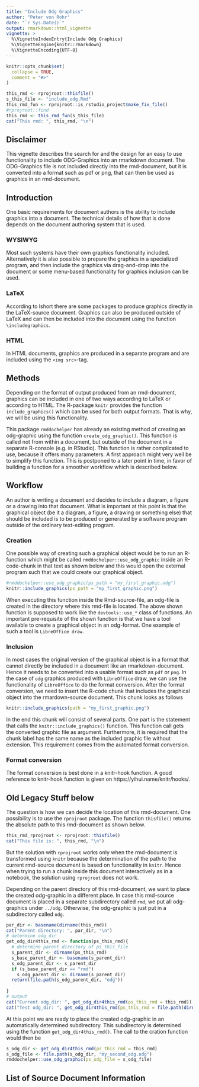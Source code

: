 ```yaml
---
title: "Include Odg Graphics"
author: "Peter von Rohr"
date: "`r Sys.Date()`"
output: rmarkdown::html_vignette
vignette: >
  %\VignetteIndexEntry{Include Odg Graphics}
  %\VignetteEngine{knitr::rmarkdown}
  %\VignetteEncoding{UTF-8}
---
```


```r
knitr::opts_chunk$set(
  collapse = TRUE,
  comment = "#>"
)
```

```r
this_rmd <- rprojroot::thisfile()
s_this_file <- "include_odg.Rmd"
this_rmd_fun <- rprojroot::is_rstudio_project$make_fix_file()
#rprojroot::find
this_rmd <- this_rmd_fun(s_this_file)
cat("This rmd: ", this_rmd, "\n")
```


## Disclaimer
This vignette describes the search for and the design for an easy to use functionality to include ODG-Graphics into an rmarkdown document. The ODG-Graphics file is not included directly into the rmd-document, but it is converted into a format such as pdf or png, that can then be used as graphics in an rmd-document.


## Introduction
One basic requirements for document authors is the ability to include graphics into a document. The technical details of how that is done depends on the document authoring system that is used. 

### WYSIWYG
Most such systems have their own graphics functionality included. Alternatively it is also possible to prepare the graphics in a specialized program, and then include the graphics via drag-and-drop into the document or some menu-based functionality for graphics inclusion can be used. 


### LaTeX
According to lshort there are some packages to produce graphics directly in the LaTeX-source document. Graphics can also be produced outside of LaTeX and can then be included into the document using the function `\includegraphics`. 


### HTML
In HTML documents, graphics are produced in a separate program and are included using the `<img src>`-tag.


## Methods
Depending on the format of output produced from an rmd-document, graphics can be included in one of two ways according to LaTeX or according to HTML. The R-package `knitr` provides the function `include_graphics()` which can be used for both output formats. That is why, we will be using this functionality.  

This package `rmddochelper` has already an existing method of creating an odg-graphic using the function `create_odg_graphic()`. This function is called not from within a document, but outside of the document in a separate R-console (e.g. in RStudio). This function is rather complicated to use, because it offers many parameters. A first approach might very well be to simplify this function. This is postponed to a later point in time, in favor of building a function for a smoother workflow which is described below.


## Workflow
An author is writing a document and decides to include a diagram, a figure or a drawing into that document. What is important at this point is that the graphical object (be it a diagram, a figure, a drawing or something else) that should be included is to be produced or generated by a software program outside of the ordinary text-editing program. 


### Creation
One possible way of creating such a graphical object would be to run an R-function which might be called `rmddochelper::use_odg_graphic` inside an R-code-chunk in that text as shown below and this would open the external program such that we could create our graphical object.

```r
#rmddochelper::use_odg_graphic(ps_path = "my_first_graphic.odg")
knitr::include_graphics(ps_path = "my_first_graphic.png")
```

When executing this function inside the Rmd-source-file, an odg-file is created in the directory where this rmd-file is located. The above shown function is supposed to work like the `devtools::use_*` class of functions. An important pre-requisite of the shown function is that we have a tool available to create a graphical object in an odg-format. One example of such a tool is `LibreOffice draw`. 


### Inclusion
In most cases the original version of the graphical object is in a format that cannot directly be included in a document like an rmarkdown-document. Hence it needs to be converted into a usable format such as `pdf` or `png`. In the case of `odg` graphics produced with `LibreOffice` draw, we can use the functionality of `LibreOffice` to do the format conversion. After the format conversion, we need to insert the R-code chunk that includes the graphical object into the rmardown-source document. This chunk looks as follows

```r
knitr::include_graphics(path = "my_first_graphic.png")
```

In the end this chunk will consist of several parts. One part is the statement that calls the `knitr::include_graphics()` function. This function call gets the converted graphic file as argument. Furthermore, it is required that the chunk label has the same name as the included graphic file without extension. This requirement comes from the automated format conversion. 



### Format conversion
The format conversion is best done in a knitr-hook function. A good reference to knitr-hook function is given on https://yihui.name/knitr/hooks/. 



## Old Legacy Stuff below

The question is how we can decide the location of this rmd-document. One possibility is to use the `rprojroot` package. The function `thisfile()` returns the absolute path to this rmd-document as shown below.

```r
this_rmd_rprojroot <- rprojroot::thisfile()
cat("This file is: ", this_rmd, "\n")
```

But the solution with `rprojroot` works only when the rmd-document is transformed using `knitr` because the determination of the path to the current rmd-source document is based on functionality in `knitr`. Hence when trying to run a chunk inside this document interactively as in a notebook, the solution using `rprojroot` does not work.



Depending on the parent directory of this rmd-document, we want to place the created odg-graphic in a different place. In case this rmd-source document is placed in a separate subdirectory called `rmd`, we put all odg-graphics under `../odg`. Otherwise, the odg-graphic is just put in a subdirectory called `odg`. 

```r
par_dir <- basename(dirname(this_rmd))
cat("Parent directory: ", par_dir, "\n")
# determine odg_dir
get_odg_dir4this_rmd <- function(ps_this_rmd){
  # determine parent directory of ps_this_file
  s_parent_dir <- dirname(ps_this_rmd)
  s_base_parent_dir <- basename(s_parent_dir)
  s_odg_parent_dir <- s_parent_dir
  if (s_base_parent_dir == "rmd") 
    s_odg_parent_dir <- dirname(s_parent_dir)
  return(file.path(s_odg_parent_dir, "odg"))
  
}
# output
cat("Current odg_dir: ", get_odg_dir4this_rmd(ps_this_rmd = this_rmd))
cat("Test odg_dir: ", get_odg_dir4this_rmd(ps_this_rmd = file.path(dirname(this_rmd), "rmd", basename(this_rmd))))
```

At this point we are ready to place the created odg-graphic in an automatically determined subdirectory. This subdirectory is determined using the function `get_odg_dir4this_rmd()`. The call to the cration function would then be

```r
s_odg_dir <- get_odg_dir4this_rmd(ps_this_rmd = this_rmd)
s_odg_file <- file.path(s_odg_dir, "my_second_odg.odg")
rmddochelper::use_odg_graphic(ps_odg_file = s_odg_file)
```




## List of Source Document Information

  
